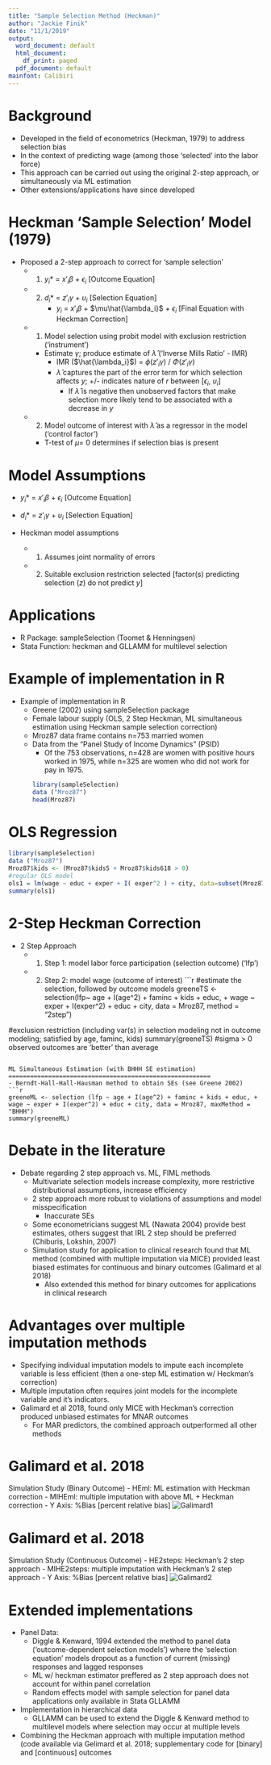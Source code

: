 ---
title: "Sample Selection Method (Heckman)"
author: "Jackie Finik"
date: "11/1/2019"
output:
  word_document: default
  html_document:
    df_print: paged
  pdf_document: default
mainfont: Calibiri
---

Background
====================================
- Developed in the field of econometrics (Heckman, 1979) to address selection bias 
- In the context of predicting wage (among those 'selected' into the labor force)
- This approach can be carried out using the original 2-step approach, or simultaneously via ML estimation
- Other extensions/applications have since developed 

Heckman 'Sample Selection' Model (1979)
====================================
- Proposed a 2-step approach to correct for 'sample selection'
  - 1) $y_i$* = $x'_i\beta$ + $\epsilon_i$  [Outcome Equation]
  - 2) $d_i$* = $z'_i\gamma$ + $\upsilon_i$ [Selection Equation] 
       - $y_i$ = $x'_i\beta$ + $\mu\hat{\lambda_i}$ + $\epsilon_i$ [Final Equation with Heckman Correction]

  - 1) Model selection using probit model with exclusion restriction ('instrument')
      - Estimate $\gamma$; produce estimate of $\hat{\lambda}$ ('Inverse Mills Ratio' - IMR)
        - IMR ($\hat{\lambda_i}$) = $\phi(z'_i\gamma$) / $\Phi(z'_i\gamma$)
        - $\hat{\lambda}$ captures the part of the error term for which selection affects $y$; +/- indicates nature of $r$ between [$\epsilon_i$, $\upsilon_i$]
          - If $\hat{\lambda}$ is negative then unobserved factors that make selection more likely tend to be associated with a decrease in $y$
  - 2) Model outcome of interest with $\hat{\lambda}$ as a regressor in the model ('control factor')
      - T-test of $\mu$= 0 determines if selection bias is present

Model Assumptions
====================================
- $y_i$* = $x'_i\beta$ + $\epsilon_i$  [Outcome Equation]
- $d_i$* = $z'_i\gamma$ + $\upsilon_i$ [Selection Equation] 

- Heckman model assumptions
  - 1) Assumes joint normality of errors
  - 2) Suitable exclusion restriction selected [factor(s) predicting selection ($z$) do not predict $y$]

Applications
====================================
- R Package: sampleSelection (Toomet & Henningsen)
- Stata Function: heckman and GLLAMM for multilevel selection
  
Example of implementation in R
====================================
- Example of implementation in R
  - Greene (2002) using sampleSelection package
  - Female labour supply (OLS, 2 Step Heckman, ML simultaneous estimation using Heckman sample selection correction)
  - Mroz87 data frame contains n=753 married women
  - Data from the "Panel Study of Income Dynamics" (PSID)
    - Of the 753 observations, n=428 are women with positive hours worked in 1975, while n=325 are women who did not work for pay in 1975. 
```{r, echo=FALSE}
library(sampleSelection)
data ("Mroz87")
head(Mroz87)
```

OLS Regression
========================================================
```{r, echo=TRUE}
library(sampleSelection)
data ("Mroz87")
Mroz87$kids <- (Mroz87$kids5 + Mroz87$kids618 > 0)
#regular OLS model
ols1 = lm(wage ~ educ + exper + I( exper^2 ) + city, data=subset(Mroz87, lfp==1))
summary(ols1)
```

2-Step Heckman Correction
========================================================
- 2 Step Approach
  - 1) Step 1:  model labor force participation (selection outcome) ('lfp')
  - 2) Step 2:  model wage (outcome of interest)
```{r 1, echo=TRUE}
#estimate the selection, followed by outcome models
greeneTS <- selection(lfp~ age + I(age^2) + faminc + kids + educ, + wage ~ exper + I(exper^2) + educ + city,
                        data = Mroz87, method = "2step")

#exclusion restriction (including var(s) in selection modeling not in outcome modeling; satisfied by age, faminc, kids)
summary(greeneTS)
#sigma > 0 observed outcomes are 'better' than average 
```

ML Simultaneous Estimation (with BHHH SE estimation)
========================================================
- Berndt-Hall-Hall-Hausman method to obtain SEs (see Greene 2002)
```{r 2}
greeneML <- selection (lfp ~ age + I(age^2) + faminc + kids + educ, + wage ~ exper + I(exper^2) + educ + city, data = Mroz87, maxMethod = "BHHH")
summary(greeneML)
```

Debate in the literature
========================================================
- Debate regarding 2 step approach vs. ML, FIML methods
  - Multivariate selection models increase complexity, more restrictive distributional assumptions, increase efficiency
  - 2 step approach more robust to violations of assumptions and model misspecification
      - Inaccurate SEs
  - Some econometricians suggest ML (Nawata 2004) provide best estimates, others suggest that IRL 2 step should be preferred (Chiburis, Lokshin, 2007)
  - Simulation study for application to clinical research found that ML method (combined with multiple imputation via MICE) provided least biased estimates for continuous and binary outcomes (Galimard et al 2018)
    -  Also extended this method for binary outcomes for applications in clinical research

Advantages over multiple imputation methods
========================================================
- Specifying individual imputation models to impute each incomplete variable is less efficient (then a one-step ML estimation w/ Heckman's correction)
- Multiple imputation often requires joint models for the incomplete variable and it's indicators. 
- Galimard et al 2018, found only MICE with Heckman's correction produced unbiased estimates for MNAR outcomes
  - For MAR predictors, the combined approach outperformed all other methods 

Galimard et al. 2018
========================================================
Simulation Study (Binary Outcome)
  - HEml: ML estimation with Heckman correction
  - MIHEml: multiple imputation with above ML + Heckman correction
    - Y Axis: %Bias [percent relative bias]
![Galimard1](./galimard1.png)

Galimard et al. 2018 
========================================================
Simulation Study (Continuous Outcome)
  - HE2steps: Heckman's 2 step approach
  - MIHE2steps: multiple imputation with Heckman's 2 step approach
    - Y Axis: %Bias [percent relative bias]
![Galimard2](./galimard2.png)

Extended implementations 
========================================================
- Panel Data:
    - Diggle & Kenward, 1994 extended the method to panel data ('outcome-dependent selection models') where the 'selection equation' models dropout as a function of current (missing) responses and lagged responses 
    - ML w/ heckman estimator preffered as 2 step approach does not account for within panel correlation
    - Random effects model with sample selection for panel data applications only available in Stata GLLAMM  
- Implementation in hierarchical data
  - GLLAMM can be used to extend the Diggle & Kenward method to multilevel models where selection may occur at multiple levels
- Combining the Heckman approach with multiple imputation method (code available via Gelimard et al. 2018; supplementary code for [binary] and [continuous] outcomes


